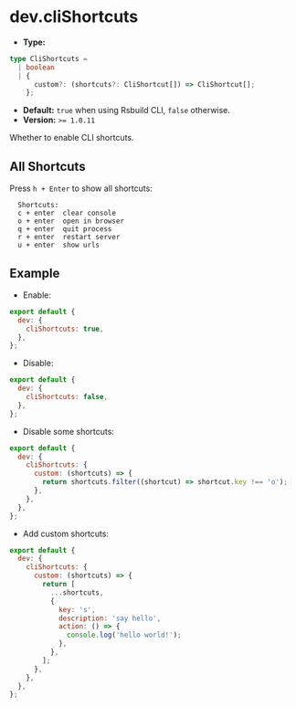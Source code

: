 # dev.cliShortcuts

- **Type:**

```ts
type CliShortcuts =
  | boolean
  | {
      custom?: (shortcuts?: CliShortcut[]) => CliShortcut[];
    };
```

- **Default:** `true` when using Rsbuild CLI, `false` otherwise.
- **Version:** `>= 1.0.11`

Whether to enable CLI shortcuts.

## All Shortcuts

Press `h + Enter` to show all shortcuts:

```
  Shortcuts:
  c + enter  clear console
  o + enter  open in browser
  q + enter  quit process
  r + enter  restart server
  u + enter  show urls
```

## Example

- Enable:

```js
export default {
  dev: {
    cliShortcuts: true,
  },
};
```

- Disable:

```js
export default {
  dev: {
    cliShortcuts: false,
  },
};
```

- Disable some shortcuts:

```js
export default {
  dev: {
    cliShortcuts: {
      custom: (shortcuts) => {
        return shortcuts.filter((shortcut) => shortcut.key !== 'o');
      },
    },
  },
};
```

- Add custom shortcuts:

```js
export default {
  dev: {
    cliShortcuts: {
      custom: (shortcuts) => {
        return [
          ...shortcuts,
          {
            key: 's',
            description: 'say hello',
            action: () => {
              console.log('hello world!');
            },
          },
        ];
      },
    },
  },
};
```
